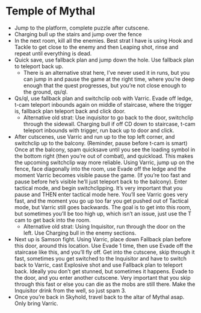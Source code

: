 
# Temple of Mythal

- Jump to the platform, complete puzzle after cutscene.
- Charging bull up the stairs and jump over the fence
- In the next room, kill all the enemies. Best strat I have is using Hook and Tackle to get close to the enemy and then Leaping shot, rinse and repeat until everything is dead.
- Quick save, use fallback plan and jump down the hole. Use fallback plan to teleport back up.
    - There is an alternative strat here, I’ve never used it in runs, but you can jump in and pause the game at the right time, where you’re deep enough that the quest progresses, but you’re not close enough to the ground, qs/ql.
- Qs/ql, use fallback plan and switchclip oob with Varric. Evade off ledge, t-cam teleport inbounds again on middle of staircase, where the trigger is, fallback plan teleport back and click door.
    - Alternative old strat: Use inquisitor to go back to the door, switchclip through the sidewall. Charging bull if off CD down to staircase, t-cam teleport inbounds with trigger, run back up to door and click.
- After cutscenes, use Varric and run up to the top left corner, and switchclip up to the balcony. (Reminder, pause before t-cam is smart)
Once at the balcony, spam quicksave until you see the loading symbol in the bottom right (then you’re out of combat), and quickload. This makes the upcoming switchclip way more reliable.
Using Varric, jump up on the fence, face diagonally into the room, use Evade off the ledge and the moment Varric becomes visible pause the game. (If you’re too fast and pause before he’s visible he’ll just teleport back to the balcony). Enter tactical mode, and begin switchclipping. It’s very important that you pause and THEN enter tactical mode here. You’ll see Varric goes very fast, and the moment you go up too far you get pushed out of Tactical mode, but Varric still goes backwards. The goal is to get into this room, but sometimes you’ll be too high up, which isn’t an issue, just use the T cam to get back into the room.
    - Alternative old strat: Using Inquisitor, run through the door on the left. Use Charging bull in the enemy sections.
- Next up is Samson fight. Using Varric, place down Fallback plan before this door, around this location.
Use Evade 1 time, then use Evade off the staircase like this, and you’ll fly off. Get into the cutscene, skip through it fast, sometimes you get switched to the Inquisitor and have to switch back to Varric, cast Explosive shot and use Fallback plan to teleport back. Ideally you don’t get stunned, but sometimes it happens. Evade to the door, and you enter another cutscene. Very important that you skip through this fast or else you can die as the mobs are still there.
Make the Inquisitor drink from the well, so just spam 3.
- Once you’re back in Skyhold, travel back to the altar of Mythal asap. Only bring Varric.
